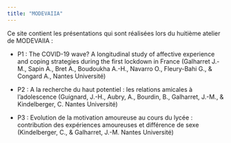 ```yaml
---
title: "MODEVAIIA"
---
```


Ce site contient les présentations qui sont réalisées lors du huitième atelier de MODEVAIIA :

-   P1 : The COVID-19 wave? A longitudinal study of affective experience and coping strategies during the first lockdown in France (Galharret J.-M., Sapin A., Bret A., Boudoukha A.-H., Navarro O., Fleury-Bahi G., & Congard A., Nantes Université)

-   P2 : A la recherche du haut potentiel : les relations amicales à l'adolescence (Guignard, J.-H., Aubry, A., Bourdin, B., Galharret, J.-M., & Kindelberger, C. Nantes Université)

-   P3 : Evolution de la motivation amoureuse au cours du lycée : contribution des expériences amoureuses et différence de sexe (Kindelberger, C., & Galharret, J.-M. Nantes Université)
